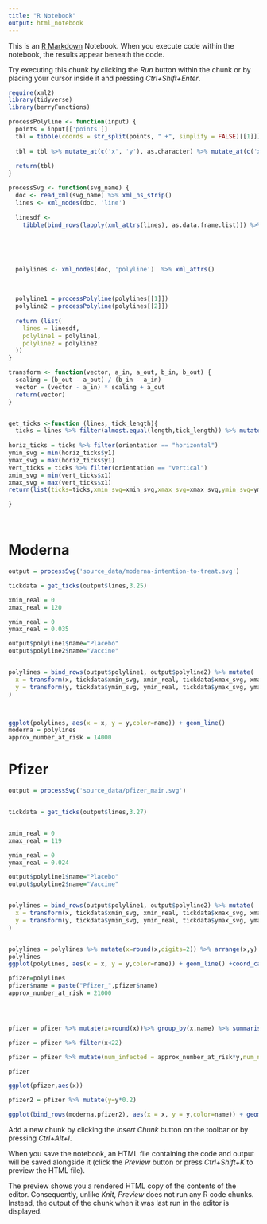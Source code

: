 ```yaml
---
title: "R Notebook"
output: html_notebook
---
```


This is an [R Markdown](http://rmarkdown.rstudio.com) Notebook. When you execute code within the notebook, the results appear beneath the code. 

Try executing this chunk by clicking the *Run* button within the chunk or by placing your cursor inside it and pressing *Ctrl+Shift+Enter*. 

```r
require(xml2)
library(tidyverse)
library(berryFunctions)

processPolyline <- function(input) {
  points = input[['points']]
  tbl = tibble(coords = str_split(points, " +", simplify = FALSE)[[1]]) %>% filter(coords !=
                                                                                     "") %>% separate(coords, into = c('x', 'y'), sep = ",")
  tbl = tbl %>% mutate_at(c('x', 'y'), as.character) %>% mutate_at(c('x', 'y'), as.numeric) %>% mutate(y =
                                                                                                         -y)
  return(tbl)
}

processSvg <- function(svg_name) {
  doc <- read_xml(svg_name) %>% xml_ns_strip()
  lines <- xml_nodes(doc, 'line')
  
  linesdf <-
    tibble(bind_rows(lapply(xml_attrs(lines), as.data.frame.list))) %>% mutate_at(c("x1", 'x2', 'y1', 'y2'), as.character) %>% mutate_at(c("x1", 'x2', 'y1', 'y2'), as.numeric) %>% mutate(y1 =
                                                                                                                                                                                             -y1, y2 = -y2) %>% mutate(length = sqrt((x2 - x1) ^ 2 + (y2 - y1) ^ 2))
  
  
  
  
  polylines <- xml_nodes(doc, 'polyline')  %>% xml_attrs()
  
  
  
  polyline1 = processPolyline(polylines[[1]])
  polyline2 = processPolyline(polylines[[2]])
  
  return (list(
    lines = linesdf,
    polyline1 = polyline1,
    polyline2 = polyline2
  ))
}

transform <- function(vector, a_in, a_out, b_in, b_out) {
  scaling = (b_out - a_out) / (b_in - a_in)
  vector = (vector - a_in) * scaling + a_out
  return(vector)
}


get_ticks <-function (lines, tick_length){
  ticks = lines %>% filter(almost.equal(length,tick_length)) %>% mutate(orientation = ifelse(abs(y2 -
                                                                               y1) > 0, "vertical", "horizontal"))
horiz_ticks = ticks %>% filter(orientation == "horizontal")
ymin_svg = min(horiz_ticks$y1)
ymax_svg = max(horiz_ticks$y1)
vert_ticks = ticks %>% filter(orientation == "vertical")
xmin_svg = min(vert_ticks$x1)
xmax_svg = max(vert_ticks$x1)
return(list(ticks=ticks,xmin_svg=xmin_svg,xmax_svg=xmax_svg,ymin_svg=ymin_svg,ymax_svg=ymax_svg))

}




```
# Moderna
```r
output = processSvg('source_data/moderna-intention-to-treat.svg')

tickdata = get_ticks(output$lines,3.25)

xmin_real = 0
xmax_real = 120

ymin_real = 0
ymax_real = 0.035

output$polyline1$name="Placebo"
output$polyline2$name="Vaccine"


polylines = bind_rows(output$polyline1, output$polyline2) %>% mutate(
  x = transform(x, tickdata$xmin_svg, xmin_real, tickdata$xmax_svg, xmax_real),
  y = transform(y, tickdata$ymin_svg, ymin_real, tickdata$ymax_svg, ymax_real)
)



ggplot(polylines, aes(x = x, y = y,color=name)) + geom_line()
moderna = polylines
approx_number_at_risk = 14000
```
# Pfizer
```r
output = processSvg('source_data/pfizer_main.svg')


tickdata = get_ticks(output$lines,3.27)


xmin_real = 0
xmax_real = 119

ymin_real = 0
ymax_real = 0.024

output$polyline1$name="Placebo"
output$polyline2$name="Vaccine"


polylines = bind_rows(output$polyline1, output$polyline2) %>% mutate(
  x = transform(x, tickdata$xmin_svg, xmin_real, tickdata$xmax_svg, xmax_real),
  y = transform(y, tickdata$ymin_svg, ymin_real, tickdata$ymax_svg, ymax_real)
)


polylines = polylines %>% mutate(x=round(x,digits=2)) %>% arrange(x,y)
polylines
ggplot(polylines, aes(x = x, y = y,color=name)) + geom_line() +coord_cartesian(xlim=c(0,21),ylim=c(0,0.005))

pfizer=polylines
pfizer$name = paste("Pfizer_",pfizer$name)
approx_number_at_risk = 21000




pfizer = pfizer %>% mutate(x=round(x))%>% group_by(x,name) %>% summarise(y=max(y))

pfizer = pfizer %>% filter(x<22)

pfizer = pfizer %>% mutate(num_infected = approx_number_at_risk*y,num_not_infected = approx_number_at_risk*(1-y) )

pfizer

ggplot(pfizer,aes(x))

```

```r
pfizer2 = pfizer %>% mutate(y=y*0.2)

ggplot(bind_rows(moderna,pfizer2), aes(x = x, y = y,color=name)) + geom_line() +coord_cartesian(xlim=c(0,21),ylim=c(0,0.002))

```

Add a new chunk by clicking the *Insert Chunk* button on the toolbar or by pressing *Ctrl+Alt+I*.

When you save the notebook, an HTML file containing the code and output will be saved alongside it (click the *Preview* button or press *Ctrl+Shift+K* to preview the HTML file).

The preview shows you a rendered HTML copy of the contents of the editor. Consequently, unlike *Knit*, *Preview* does not run any R code chunks. Instead, the output of the chunk when it was last run in the editor is displayed.

